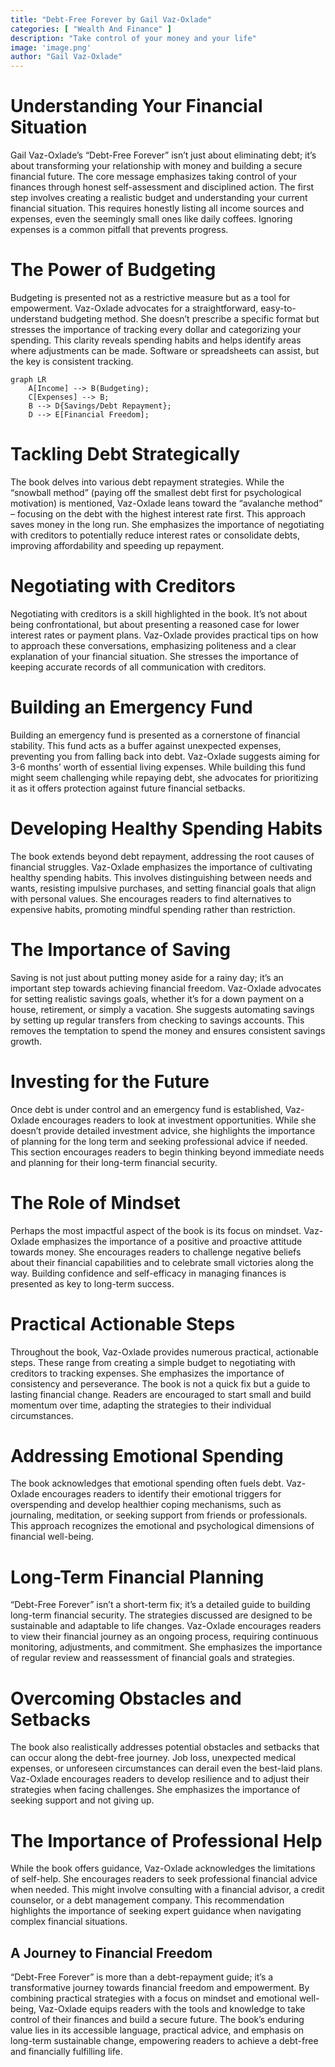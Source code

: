 ```yaml
---
title: "Debt-Free Forever by Gail Vaz-Oxlade"
categories: [ "Wealth And Finance" ]
description: "Take control of your money and your life"
image: 'image.png'
author: "Gail Vaz-Oxlade"
---
```

# Understanding Your Financial Situation

Gail Vaz-Oxlade's "Debt-Free Forever" isn't just about eliminating debt; it's about transforming your relationship with money and building a secure financial future.  The core message emphasizes taking control of your finances through honest self-assessment and disciplined action.  The first step involves creating a realistic budget and understanding your current financial situation. This requires honestly listing all income sources and expenses, even the seemingly small ones like daily coffees.  Ignoring expenses is a common pitfall that prevents progress.

# The Power of Budgeting

Budgeting is presented not as a restrictive measure but as a tool for empowerment.  Vaz-Oxlade advocates for a straightforward, easy-to-understand budgeting method. She doesn't prescribe a specific format but stresses the importance of tracking every dollar and categorizing your spending.  This clarity reveals spending habits and helps identify areas where adjustments can be made.  Software or spreadsheets can assist, but the key is consistent tracking.

```mermaid
graph LR
    A[Income] --> B(Budgeting);
    C[Expenses] --> B;
    B --> D{Savings/Debt Repayment};
    D --> E[Financial Freedom];
```

# Tackling Debt Strategically

The book delves into various debt repayment strategies.  While the "snowball method" (paying off the smallest debt first for psychological motivation) is mentioned, Vaz-Oxlade leans toward the "avalanche method" – focusing on the debt with the highest interest rate first.  This approach saves money in the long run.  She emphasizes the importance of negotiating with creditors to potentially reduce interest rates or consolidate debts, improving affordability and speeding up repayment.


#  Negotiating with Creditors

Negotiating with creditors is a skill highlighted in the book. It's not about being confrontational, but about presenting a reasoned case for lower interest rates or payment plans. Vaz-Oxlade provides practical tips on how to approach these conversations, emphasizing politeness and a clear explanation of your financial situation. She stresses the importance of keeping accurate records of all communication with creditors.


# Building an Emergency Fund

Building an emergency fund is presented as a cornerstone of financial stability. This fund acts as a buffer against unexpected expenses, preventing you from falling back into debt. Vaz-Oxlade suggests aiming for 3-6 months' worth of essential living expenses. While building this fund might seem challenging while repaying debt, she advocates for prioritizing it as it offers protection against future financial setbacks.

# Developing Healthy Spending Habits

The book extends beyond debt repayment, addressing the root causes of financial struggles.  Vaz-Oxlade emphasizes the importance of cultivating healthy spending habits. This involves distinguishing between needs and wants, resisting impulsive purchases, and setting financial goals that align with personal values.  She encourages readers to find alternatives to expensive habits, promoting mindful spending rather than restriction.


#  The Importance of Saving

Saving is not just about putting money aside for a rainy day; it's an important step towards achieving financial freedom.  Vaz-Oxlade advocates for setting realistic savings goals, whether it's for a down payment on a house, retirement, or simply a vacation.  She suggests automating savings by setting up regular transfers from checking to savings accounts.  This removes the temptation to spend the money and ensures consistent savings growth.

#  Investing for the Future

Once debt is under control and an emergency fund is established, Vaz-Oxlade encourages readers to look at investment opportunities. While she doesn't provide detailed investment advice, she highlights the importance of planning for the long term and seeking professional advice if needed.  This section encourages readers to begin thinking beyond immediate needs and planning for their long-term financial security.


#  The Role of Mindset

Perhaps the most impactful aspect of the book is its focus on mindset.  Vaz-Oxlade emphasizes the importance of a positive and proactive attitude towards money.  She encourages readers to challenge negative beliefs about their financial capabilities and to celebrate small victories along the way.  Building confidence and self-efficacy in managing finances is presented as key to long-term success.


#  Practical Actionable Steps

Throughout the book, Vaz-Oxlade provides numerous practical, actionable steps.  These range from creating a simple budget to negotiating with creditors to tracking expenses.  She emphasizes the importance of consistency and perseverance.  The book is not a quick fix but a guide to lasting financial change.  Readers are encouraged to start small and build momentum over time, adapting the strategies to their individual circumstances.

#  Addressing Emotional Spending

The book acknowledges that emotional spending often fuels debt. Vaz-Oxlade encourages readers to identify their emotional triggers for overspending and develop healthier coping mechanisms, such as journaling, meditation, or seeking support from friends or professionals. This approach recognizes the emotional and psychological dimensions of financial well-being.


#  Long-Term Financial Planning

"Debt-Free Forever" isn't a short-term fix; it's a detailed guide to building long-term financial security.  The strategies discussed are designed to be sustainable and adaptable to life changes.  Vaz-Oxlade encourages readers to view their financial journey as an ongoing process, requiring continuous monitoring, adjustments, and commitment.  She emphasizes the importance of regular review and reassessment of financial goals and strategies.


#  Overcoming Obstacles and Setbacks

The book also realistically addresses potential obstacles and setbacks that can occur along the debt-free journey. Job loss, unexpected medical expenses, or unforeseen circumstances can derail even the best-laid plans. Vaz-Oxlade encourages readers to develop resilience and to adjust their strategies when facing challenges. She emphasizes the importance of seeking support and not giving up.


#  The Importance of Professional Help

While the book offers guidance, Vaz-Oxlade acknowledges the limitations of self-help. She encourages readers to seek professional financial advice when needed. This might involve consulting with a financial advisor, a credit counselor, or a debt management company. This recommendation highlights the importance of seeking expert guidance when navigating complex financial situations.



##  A Journey to Financial Freedom

"Debt-Free Forever" is more than a debt-repayment guide; it's a transformative journey towards financial freedom and empowerment. By combining practical strategies with a focus on mindset and emotional well-being, Vaz-Oxlade equips readers with the tools and knowledge to take control of their finances and build a secure future. The book's enduring value lies in its accessible language, practical advice, and emphasis on long-term sustainable change, empowering readers to achieve a debt-free and financially fulfilling life.

